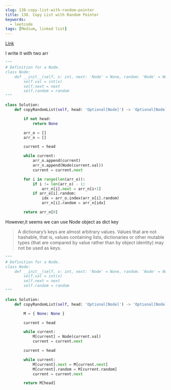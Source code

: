 ```yaml
---
slug: 138-copy-list-with-random-pointer
title: 138. Copy List with Random Pointer
keywords:
  - leetcode
tags: [Medium, linked list]
---
```


[Link](https://leetcode.com/problems/copy-list-with-random-pointer/description/)

I write it with two arr

```python
"""
# Definition for a Node.
class Node:
    def __init__(self, x: int, next: 'Node' = None, random: 'Node' = None):
        self.val = int(x)
        self.next = next
        self.random = random
"""

class Solution:
    def copyRandomList(self, head: 'Optional[Node]') -> 'Optional[Node]':

        if not head:
            return None

        arr_o = []
        arr_n = []

        current = head

        while current:
            arr_o.append(current)
            arr_n.append(Node(current.val))
            current = current.next

        for i in range(len(arr_o)):
            if i != len(arr_o) - 1:
                arr_n[i].next = arr_n[i+1]
            if arr_o[i].random:
                idx = arr_o.index(arr_o[i].random)
                arr_n[i].random = arr_n[idx]

        return arr_n[0]
```

However,it seems we can use Node object as dict key

> A dictionary’s keys are almost arbitrary values. Values that are not hashable, that is, values containing lists, dictionaries or other mutable types (that are compared by value rather than by object identity) may not be used as keys.

```python
"""
# Definition for a Node.
class Node:
    def __init__(self, x: int, next: 'Node' = None, random: 'Node' = None):
        self.val = int(x)
        self.next = next
        self.random = random
"""

class Solution:
    def copyRandomList(self, head: 'Optional[Node]') -> 'Optional[Node]':

        M = { None: None }

        current = head

        while current:
            M[current] = Node(current.val)
            current = current.next

        current = head

        while current:
            M[current].next = M[current.next]
            M[current].random = M[current.random]
            current = current.next

        return M[head]
```

